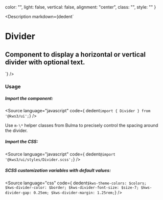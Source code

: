 
  color: "",
  light: false,
  vertical: false,
  alignment: "center",
  class: "",
  style: ""
}

<Version />

<Meta of={DividerStories} />

<Description
  markdown={dedent`
# Divider
## Component to display a horizontal or vertical divider with optional text.
`}
/>

<Canvas>
  <Story of={DividerStories.Divider} />
</Canvas>

<Controls />

### Usage

##### Import the component:

<Source language="javascript" code={ dedent`import { Divider } from '@kws3/ui';`} />

<div class="notification is-light is-info">Use <code>m-\*</code> helper classes from Bulma to precisely control the spacing around the divider.</div>

##### Import the CSS:

<Source language="javascript" code={ dedent`@import '@kws3/ui/styles/Divider.scss';`} />

##### SCSS customization variables with default values:

<Source
  language="css"
  code={ dedent`
    $kws-theme-colors: $colors;
    $kws-divider-color: $border;
    $kws-divider-font-size: $size-7;
    $kws-divider-gap: 0.25em;
    $kws-divider-margin: 1.25rem;
  `}
/>
